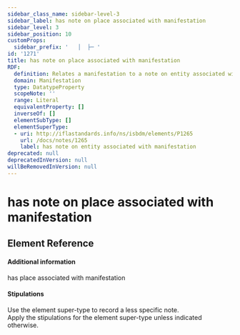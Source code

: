 ```yaml
---
sidebar_class_name: sidebar-level-3
sidebar_label: has note on place associated with manifestation
sidebar_level: 3
sidebar_position: 10
customProps:
  sidebar_prefix: '   │  ├─ '
id: '1271'
title: has note on place associated with manifestation
RDF:
  definition: Relates a manifestation to a note on entity associated with manifestation that provides information about a place that is related to the manifestation.
  domain: Manifestation
  type: DatatypeProperty
  scopeNote: ''
  range: Literal
  equivalentProperty: []
  inverseOf: []
  elementSubType: []
  elementSuperType:
  - uri: http://iflastandards.info/ns/isbdm/elements/P1265
    url: /docs/notes/1265
    label: has note on entity associated with manifestation
deprecated: null
deprecatedInVersion: null
willBeRemovedInVersion: null
---
```

# has note on place associated with manifestation

## Element Reference
<ElementReference frontMatter={frontMatter} />

#### Additional information

<SeeAlso><InLink href="/docs/relationships/1009">has place associated with manifestation</InLink></SeeAlso>

#### Stipulations

<div className="stip">
  Use the element super-type to record a less specific note.
</div>

<div className="stip">
  Apply the stipulations for the element super-type unless indicated otherwise.
</div>
